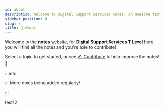 ```yaml
---
id: about
description: Welcome to Digital Support Services notes! An awesome textbook alternative that you can contribute too!
sidebar_position: 0
slug: /
title: 👋 About
---
```



Welcome to the **notes** website, for **Digital Support Services T Level** here you will find all the notes and you're able to contribute!

Select a topic to get started, or see [✍️ Contribute](contribute/ "pageRef") to help improve the notes! :rocket:

:::info

✅ More notes being added regularly!

:::

test12
